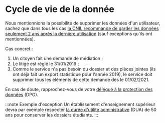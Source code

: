 # Cycle de vie de la donnée

Nous mentionnions la possibilité de supprimer les données d'un utilisateur, sachez que dans tous les cas [la CNIL recommande de garder les données seulement 2 ans après la dernière utilisation](https://www.cnil.fr/fr/les-durees-de-conservation-des-donnees) (sauf exceptions qu'ils ont mentionnées).

Cas concret :

1.  Un citoyen fait une demande de médiation ;
2.  Le litige est réglé le 31/01/2019 ;
3.  Comme le service n'a pas besoin du dossier et des pièces jointes (ils ont déjà fait un export statistique pour l'année 2019), le service doit supprimer tous les éléments de cette demande dès le 01/02/2021.

En cas de doute, rapprochez-vous de votre [délégué à la protection des données](https://www.cnil.fr/fr/le-delegue-la-protection-des-donnees-dpo) (DPO).

:::note Exemple d'exception
Un établissement d'enseignement supérieur devra par exemple respecter [la durée d'utilité administrative](https://fr.wikipedia.org/wiki/Dur%C3%A9e_d%27utilit%C3%A9_administrative) (DUA) de 50 ans pour conserver les dossiers étudiants.
:::
